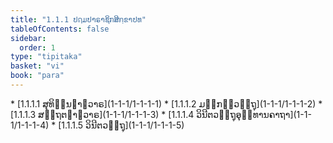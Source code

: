 ```yaml
---
title: "1.1.1 ປຐມປາຣາຊິກສິກ຺ຂາປທ"
tableOfContents: false
sidebar:
  order: 1
type: "tipitaka"
basket: "vi"
book: "para"
---
```



<DynamicBreadcrumb />



<TableOfContents book="para" section="1.1.1">
* [1.1.1.1 ສຸທິນ຺ນຠາຓວາຣ](1-1-1/1-1-1-1)
* [1.1.1.2 ມກ຺ກຏີວຕ຺ຖຸ](1-1-1/1-1-1-2)
* [1.1.1.3 ສນ຺ຖຕຠາຓວາຣ](1-1-1/1-1-1-3)
* [1.1.1.4 ວິນີຕວຕ຺ຖຸອຸທ຺ທານຄາຖາ](1-1-1/1-1-1-4)
* [1.1.1.5 ວິນີຕວຕ຺ຖຸ](1-1-1/1-1-1-5)
</TableOfContents>
